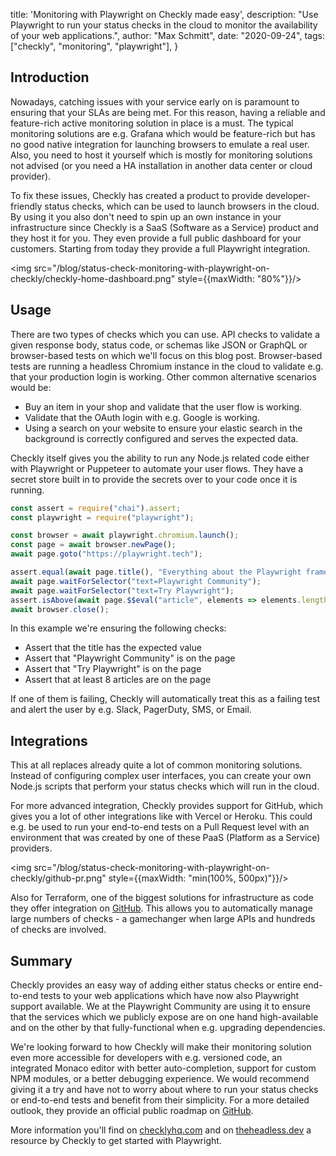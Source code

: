   title: 'Monitoring with Playwright on Checkly made easy',
  description: "Use Playwright to run your status checks in the cloud to monitor the availability of your web applications.",
  author: "Max Schmitt",
  date: "2020-09-24",
  tags: ["checkly", "monitoring", "playwright"],
}

## Introduction

Nowadays, catching issues with your service early on is paramount to ensuring that your SLAs are being met. For this reason, having a reliable and feature-rich active monitoring solution in place is a must. The typical monitoring solutions are e.g. Grafana which would be feature-rich but has no good native integration for launching browsers to emulate a real user. Also, you need to host it yourself which is mostly for monitoring solutions not advised (or you need a HA installation in another data center or cloud provider).

To fix these issues, Checkly has created a product to provide developer-friendly status checks, which can be used to launch browsers in the cloud. By using it you also don't need to spin up an own instance in your infrastructure since Checkly is a SaaS (Software as a Service) product and they host it for you. They even provide a full public dashboard for your customers. Starting from today they provide a full Playwright integration.

<img src="/blog/status-check-monitoring-with-playwright-on-checkly/checkly-home-dashboard.png" style={{maxWidth: "80%"}}/>

## Usage

There are two types of checks which you can use. API checks to validate a given response body, status code, or schemas like JSON or GraphQL or browser-based tests on which we'll focus on this blog post. Browser-based tests are running a headless Chromium instance in the cloud to validate e.g. that your production login is working. Other common alternative scenarios would be:

- Buy an item in your shop and validate that the user flow is working.
- Validate that the OAuth login with e.g. Google is working.
- Using a search on your website to ensure your elastic search in the background is correctly configured and serves the expected data.

Checkly itself gives you the ability to run any Node.js related code either with Playwright or Puppeteer to automate your user flows. They have a secret store built in to provide the secrets over to your code once it is running.

```js
const assert = require("chai").assert;
const playwright = require("playwright");

const browser = await playwright.chromium.launch();
const page = await browser.newPage();
await page.goto("https://playwright.tech");

assert.equal(await page.title(), "Everything about the Playwright framework - Playwright Community 🎭");
await page.waitForSelector("text=Playwright Community");
await page.waitForSelector("text=Try Playwright");
assert.isAbove(await page.$$eval("article", elements => elements.length), 8)
await browser.close();
```

In this example we're ensuring the following checks:

- Assert that the title has the expected value
- Assert that "Playwright Community" is on the page
- Assert that "Try Playwright" is on the page
- Assert that at least 8 articles are on the page

If one of them is failing, Checkly will automatically treat this as a failing test and alert the user by e.g. Slack, PagerDuty, SMS, or Email.

## Integrations

This at all replaces already quite a lot of common monitoring solutions. Instead of configuring complex user interfaces, you can create your own Node.js scripts that perform your status checks which will run in the cloud.

For more advanced integration, Checkly provides support for GitHub, which gives you a lot of other integrations like with Vercel or Heroku. This could e.g. be used to run your end-to-end tests on a Pull Request level with an environment that was created by one of these PaaS (Platform as a Service) providers.

<img src="/blog/status-check-monitoring-with-playwright-on-checkly/github-pr.png" style={{maxWidth: "min(100%, 500px)"}}/>

Also for Terraform, one of the biggest solutions for infrastructure as code they offer integration on [GitHub](https://github.com/checkly/terraform-provider-checkly). This allows you to automatically manage large numbers of checks - a gamechanger when large APIs and hundreds of checks are involved.

## Summary

Checkly provides an easy way of adding either status checks or entire end-to-end tests to your web applications which have now also Playwright support available. We at the Playwright Community are using it to ensure that the services which we publicly expose are on one hand high-available and on the other by that fully-functional when e.g. upgrading dependencies.

We're looking forward to how Checkly will make their monitoring solution even more accessible for developers with e.g. versioned code, an integrated Monaco editor with better auto-completion, support for custom NPM modules, or a better debugging experience. We would recommend giving it a try and have not to worry about where to run your status checks or end-to-end tests and benefit from their simplicity. For a more detailed outlook, they provide an official public roadmap on [GitHub](https://github.com/checkly/public-roadmap).

More information you'll find on [checklyhq.com](https://www.checklyhq.com) and on [theheadless.dev](https://theheadless.dev) a resource by Checkly to get started with Playwright.

